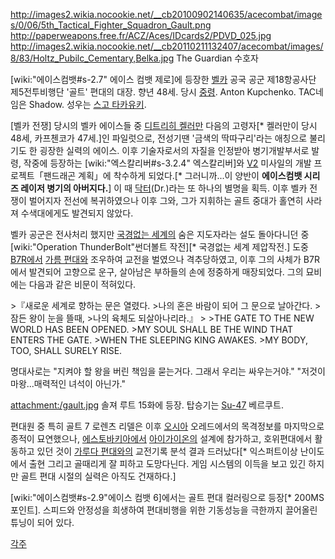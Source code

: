 http://images2.wikia.nocookie.net/__cb20100902140635/acecombat/images/0/06/5th_Tactical_Fighter_Squadron_Gault.png
http://paperweapons.free.fr/ACZ/Aces/IDcards2/PDVD_025.jpg
http://images2.wikia.nocookie.net/__cb20110211132407/acecombat/images/8/83/Holtz_Pubilc_Cementary,Belka.jpg
The Guardian
수호자

[wiki:"에이스컴뱃#s-2.7" 에이스 컴뱃 제로]에 등장한 [[벨카]] 공국 공군 제18항공사단 제5전투비행단 '골트' 편대의 대장. 향년 48세. 당시 [[중령]]. Anton Kupchenko. TAC네임은 Shadow. 성우는 [[스고 타카유키]].

[벨카 전쟁] 당시의 벨카 에이스들 중 [[디트리히 켈러만]] 다음의 고령자[* 켈러만이 당시 48세, 카프첸코가 47세.]인 파일럿으로, 전성기땐 '금색의 딱따구리'라는 애칭으로 불리기도 한 굉장한 실력의 에이스. 이후 기술자로서의 자질을 인정받아 병기개발부서로 발령, 작중에 등장하는 [wiki:"엑스칼리버#s-3.2.4" 엑스칼리버]와 [[V2]] 미사일의 개발 프로젝트「팬드래곤 계획」에 착수하게 되었다.[* 그러니까...이 양반이 '''에이스컴뱃 시리즈 레이저 병기의 아버지다.'''] 이 때 [[닥터]](Dr.)라는 또 하나의 별명을 획득. 이후 벨카 전쟁이 벌어지자 전선에 복귀하였으나 이후 그와, 그가 지휘하는 골트 중대가 홀연히 사라져 수색대에게도 발견되지 않았다.

벨카 공군은 전사처리 했지만 [[국경없는 세계]]의 숨은 지도자라는 설도 돌아다니던 중 [wiki:"Operation ThunderBolt"썬더볼트 작전][* 국경없는 세계 제압작전.] 도중 [[B7R]]에서 [[가름 편대]]와 조우하여 교전을 벌였으나 격추당하였고, 이후 그의 사체가 B7R에서 발견되어 고향으로 운구, 살아남은 부하들의 손에 정중하게 매장되었다. 그의 묘비에는 다음과 같은 비문이 적혀있다.


>『새로운 세계로 향하는 문은 열렸다. 
>나의 혼은 바람이 되어 그 문으로 날아간다. 
>잠든 왕이 눈을 뜰때, 
>나의 육체도 되살아나리라.』
>
>THE GATE TO THE NEW WORLD HAS BEEN OPENED. 
>MY SOUL SHALL BE THE WIND THAT ENTERS THE GATE. 
>WHEN THE SLEEPING KING AWAKES. 
>MY BODY, TOO, SHALL SURELY RISE. 


명대사로는
"지켜야 할 왕을 버린 책임을 묻는거다. 그래서 우리는 싸우는거야."
"저것이 마왕...매력적인 녀석이 아닌가."

attachment:/gault.jpg
솔져 루트 15화에 등장. 탑승기는 [[Su-47]] 베르쿠트.



편대원 중 특히 골트 7 로렌츠 리델은 이후 [[오시아]] 오레드에서의 목격정보를 마지막으로 종적이 묘연했으나, [[에스토바키아]]에서 [[아이가이온]]의 설계에 참가하고, 호위편대에서 활동하고 있던 것이 [[가루다 편대]]와의 교전기록 분석 결과 드러났다[* 익스퍼트이상 난이도에서 출현 그리고 골때리게 잘 피하고 도망다닌다. 게임 시스템의 이득을 보고 있긴 하지만 골트 편대 시절의 실력은 아직도 건재하다.]

[wiki:"에이스컴뱃#s-2.9"에이스 컴뱃 6]에서는 골트 편대 컬러링으로 등장[* 200MS포인트]. 스피드와 안정성을 희생하여 편대비행을 위한 기동성능을 극한까지 끌어올린 튜닝이 되어 있다.

[[각주]]
